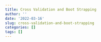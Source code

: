 ```yaml
---
title: Cross Validation and Boot Strapping
author: ''
date: '2022-03-16'
slug: cross-validation-and-boot-strapping
categories: []
tags: []
---
```


